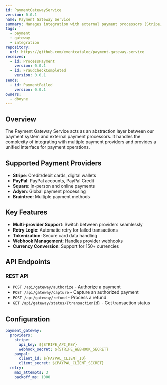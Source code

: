 ```yaml
---
id: PaymentGatewayService
version: 0.0.1
name: Payment Gateway Service
summary: Manages integration with external payment processors (Stripe, PayPal, etc.)
tags:
  - payment
  - gateway
  - integration
repository:
  url: https://github.com/eventcatalog/payment-gateway-service
receives:
  - id: ProcessPayment
    version: 0.0.1
  - id: FraudCheckCompleted
    version: 0.0.1
sends:
  - id: PaymentFailed
    version: 0.0.1
owners:
  - dboyne
---
```



## Overview

The Payment Gateway Service acts as an abstraction layer between our payment system and external payment processors. It handles the complexity of integrating with multiple payment providers and provides a unified interface for payment operations.

## Supported Payment Providers

- **Stripe**: Credit/debit cards, digital wallets
- **PayPal**: PayPal accounts, PayPal Credit
- **Square**: In-person and online payments
- **Adyen**: Global payment processing
- **Braintree**: Multiple payment methods

## Key Features

- **Multi-provider Support**: Switch between providers seamlessly
- **Retry Logic**: Automatic retry for failed transactions
- **Tokenization**: Secure card data handling
- **Webhook Management**: Handles provider webhooks
- **Currency Conversion**: Support for 150+ currencies

## API Endpoints

### REST API
- `POST /api/gateway/authorize` - Authorize a payment
- `POST /api/gateway/capture` - Capture an authorized payment
- `POST /api/gateway/refund` - Process a refund
- `GET /api/gateway/status/{transactionId}` - Get transaction status

## Configuration

```yaml
payment_gateway:
  providers:
    stripe:
      api_key: ${STRIPE_API_KEY}
      webhook_secret: ${STRIPE_WEBHOOK_SECRET}
    paypal:
      client_id: ${PAYPAL_CLIENT_ID}
      client_secret: ${PAYPAL_CLIENT_SECRET}
  retry:
    max_attempts: 3
    backoff_ms: 1000
```

<Footer />